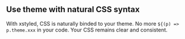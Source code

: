 
## Use theme with natural CSS syntax

With xstyled, CSS is naturally binded to your theme. No more `${(p) => p.theme.xxx`
in your code. Your CSS remains clear and consistent.

<LiveEditor />
